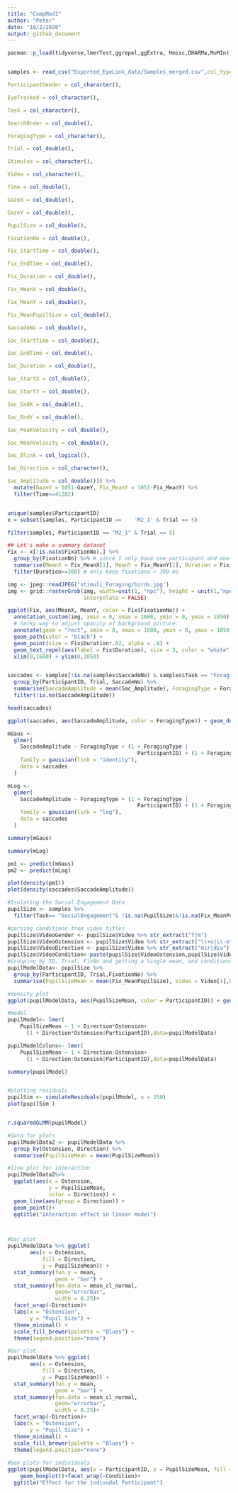 ```yaml
---
title: "CompMod1"
author: "Peter"
date: "18/2/2020"
output: github_document
---
```


```r
pacman::p_load(tidyverse,lmerTest,ggrepel,ggExtra, Hmisc,DHARMa,MuMIn)


samples <- read_csv("Exported_EyeLink_data/Samples_merged.csv",col_types= cols( ParticipantID = col_character(),

ParticipantGender = col_character(),

EyeTracked = col_character(),

Task = col_character(),

SearchOrder = col_double(),

ForagingType = col_character(),

Trial = col_double(),

Stimulus = col_character(),

Video = col_character(),

Time = col_double(),

GazeX = col_double(),

GazeY = col_double(),

PupilSize = col_double(),

FixationNo = col_double(),

Fix_StartTime = col_double(),

Fix_EndTime = col_double(),

Fix_Duration = col_double(),

Fix_MeanX = col_double(),

Fix_MeanY = col_double(),

Fix_MeanPupilSize = col_double(),

SaccadeNo = col_double(),

Sac_StartTime = col_double(),

Sac_EndTime = col_double(),

Sac_Duration = col_double(),

Sac_StartX = col_double(),

Sac_StartY = col_double(),

Sac_EndX = col_double(),

Sac_EndY = col_double(),

Sac_PeakVelocity = col_double(),

Sac_MeanVelocity = col_double(),

Sac_Blink = col_logical(),

Sac_Direction = col_character(),

Sac_Amplitude = col_double())) %>% 
  mutate(GazeY = 1051-GazeY, Fix_MeanY = 1051-Fix_MeanY) %>% 
  filter(Time<=41202)



```


```r
unique(samples$ParticipantID)
x = subset(samples, ParticipantID ==    'M2_1' & Trial == 5)

filter(samples, ParticipantID == "M2_1" & Trial == 5)

## Let's make a summary dataset
Fix <- x[!is.na(x$FixationNo),] %>% 
  group_by(FixationNo) %>% # since I only have one participant and one trial
  summarise(MeanX = Fix_MeanX[1], MeanY = Fix_MeanY[1], Duration = Fix_Duration[1]) %>% 
  filter(Duration>=300) # only keep fixations > 300 ms

img <- jpeg::readJPEG('stimuli_Foraging/birds.jpg')  
img <- grid::rasterGrob(img, width=unit(1, "npc"), height = unit(1,"npc"),
                        interpolate = FALSE)

ggplot(Fix, aes(MeanX, MeanY, color = Fix$FixationNo)) + 
  annotation_custom(img, xmin = 0, xmax = 1680, ymin = 0, ymax = 1050) +
  # hacky way to adjust opacity of background picture:
  annotate(geom = "rect", xmin = 0, xmax = 1680, ymin = 0, ymax = 1050, fill = "white", alpha = .3) +
  geom_path(color = "black") +
  geom_point(size = Fix$Duration*.02, alpha = .8) +
  geom_text_repel(aes(label = Fix$Duration), size = 3, color = "white") +
  xlim(0,1680) + ylim(0,1050)



```

```r

saccades <- samples[!is.na(samples$SaccadeNo) & samples$Task == "Foraging",] %>% 
  group_by(ParticipantID, Trial, SaccadeNo) %>% 
  summarise(SaccadeAmplitude = mean(Sac_Amplitude), ForagingType = ForagingType[1], Stimulus = Stimulus[1]) %>% 
  filter(!is.na(SaccadeAmplitude))

head(saccades)

ggplot(saccades, aes(SaccadeAmplitude, color = ForagingType)) + geom_density()
```

```r
mGaus <-
  glmer(
    SaccadeAmplitude ~ ForagingType + (1 + ForagingType |
                                         ParticipantID) + (1 + ForagingType | Stimulus),
    family = gaussian(link = "identity"),
    data = saccades
  )

mLog <-
  glmer(
    SaccadeAmplitude ~ ForagingType + (1 + ForagingType |
                                         ParticipantID) + (1 + ForagingType | Stimulus),
    family = gaussian(link = "log"),
    data = saccades
  )

summary(mGaus)

summary(mLog)
```
```r
pm1 <- predict(mGaus)
pm2 <- predict(mLog)

plot(density(pm1))
plot(density(saccades$SaccadeAmplitude))
```

```r
#Isolating the Social Engagement Data
pupilSize <- samples %>% 
  filter(Task== "SocialEngagement"& !is.na(PupilSize)&!is.na(Fix_MeanPupilSize))

#parsing conditions from video titles
pupilSize$VideoGender <- pupilSize$Video %>% str_extract("f|m")
pupilSize$VideoOstension <- pupilSize$Video %>% str_extract("\\+o|\\-o")
pupilSize$VideoDirection <- pupilSize$Video %>% str_extract("dir|div")
pupilSize$VideoCondition<-paste(pupilSize$VideoOstension,pupilSize$VideoDirection)
#Grouping by ID, Trial, FixNo and getting a single mean, and conditions tatuses
pupilModelData<- pupilSize %>% 
  group_by(ParticipantID, Trial,FixationNo) %>% 
  summarise(PupilSizeMean = mean(Fix_MeanPupilSize), Video = Video[1],Direction= VideoDirection[1],Ostension=VideoOstension[1],Condition=VideoCondition[1])

#density plot
ggplot(pupilModelData, aes(PupilSizeMean, color = ParticipantID)) + geom_density()+ facet_wrap( ~ Condition, ncol=4)+ ggtitle("Density plots by by condition")

#model
pupilModel<- lmer(
    PupilSizeMean ~ 1 + Direction*Ostension+ 
      (1 + Direction*Ostension|ParticipantID),data=pupilModelData)

pupilModelColons<- lmer(
    PupilSizeMean ~ 1 + Direction:Ostension+ 
      (1 + Direction:Ostension|ParticipantID),data=pupilModelData)

summary(pupilModel)


#plotting residuals
pupilSim <- simulateResiduals(pupilModel, n = 250)
plot(pupilSim )


r.squaredGLMM(pupilModel)

```

```r




#data for plots
pupilModelData2 <- pupilModelData %>% 
  group_by(Ostension, Direction) %>% 
  summarise(PupilSizeMean = mean(PupilSizeMean))

#line plot for interaction
pupilModelData2%>% 
  ggplot(aes(x = Ostension, 
             y = PupilSizeMean, 
             color = Direction)) +
  geom_line(aes(group = Direction)) +
  geom_point()+
  ggtitle("Interaction effect in linear model")



#bar plot
pupilModelData %>% ggplot(
       aes(x = Ostension,
           fill = Direction,  
           y = PupilSizeMean)) +
  stat_summary(fun.y = mean,
               geom = "bar") +
  stat_summary(fun.data = mean_cl_normal, 
               geom="errorbar", 
               width = 0.25)+
  facet_wrap(~Direction)+
  labs(x = "Ostension",
       y = "Pupil Size") +
  theme_minimal() +
  scale_fill_brewer(palette = "Blues") +
  theme(legend.position="none")

#bar plot
pupilModelData %>% ggplot(
       aes(x = Ostension,
           fill = Direction,  
           y = PupilSizeMean)) +
  stat_summary(fun.y = mean,
               geom = "bar") +
  stat_summary(fun.data = mean_cl_normal, 
               geom="errorbar", 
               width = 0.25)+
  facet_wrap(~Direction)+
  labs(x = "Ostension",
       y = "Pupil Size") +
  theme_minimal() +
  scale_fill_brewer(palette = "Blues") +
  theme(legend.position="none")
 
#box plots for individuals
ggplot(pupilModelData, aes(x = ParticipantID, y = PupilSizeMean, fill = ParticipantID)) + 
    geom_boxplot()+facet_wrap(~Condition)+
  ggtitle("Effect for the indivudal Participant")

```


